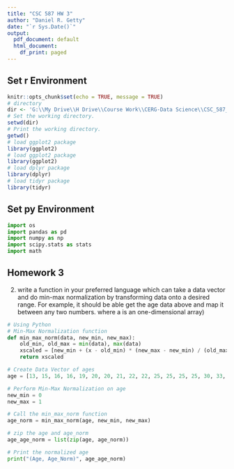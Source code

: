 ```yaml
---
title: "CSC 587 HW 3"
author: "Daniel R. Getty"
date: "`r Sys.Date()`"
output:
  pdf_document: default
  html_document:
    df_print: paged
---
```

## Set r Environment
```r
knitr::opts_chunk$set(echo = TRUE, message = TRUE)
# directory
dir <- 'G:\\My Drive\\H Drive\\Course Work\\CERG-Data Science\\CSC_587_Advanced_Data_Mining\\HW\\HW3_Normalize_InfoGain_DecisionTree'
# Set the working directory.
setwd(dir)
# Print the working directory.
getwd()
# load ggplot2 package
library(ggplot2)
# load ggplot2 package
library(ggplot2)
# load dplyr package
library(dplyr)
# load tidyr package
library(tidyr)
```

## Set py Environment
```python
import os
import pandas as pd
import numpy as np
import scipy.stats as stats
import math
```

## Homework 3

2. write a function in your preferred language which can take a data vector and do min-max normalization by transforming data onto a desired range. For example, it should be able get the age data above and map it between any two numbers. where a is an one-dimensional array) 

```python
# Using Python
# Min-Max Normalization function
def min_max_norm(data, new_min, new_max):
    old_min, old_max = min(data), max(data)
    xscaled = [new_min + (x - old_min) * (new_max - new_min) / (old_max - old_min) for x in data]
    return xscaled

# Create Data Vector of ages 
age = [13, 15, 16, 16, 19, 20, 20, 21, 22, 22, 25, 25, 25, 25, 30, 33, 33, 35, 35, 35, 35, 36, 40, 45, 46, 52, 70]

# Perform Min-Max Normalization on age
new_min = 0
new_max = 1

# Call the min_max_norm function
age_norm = min_max_norm(age, new_min, new_max)

# zip the age and age_norm
age_age_norm = list(zip(age, age_norm))

# Print the normalized age
print("(Age, Age_Norm)", age_age_norm)
```


